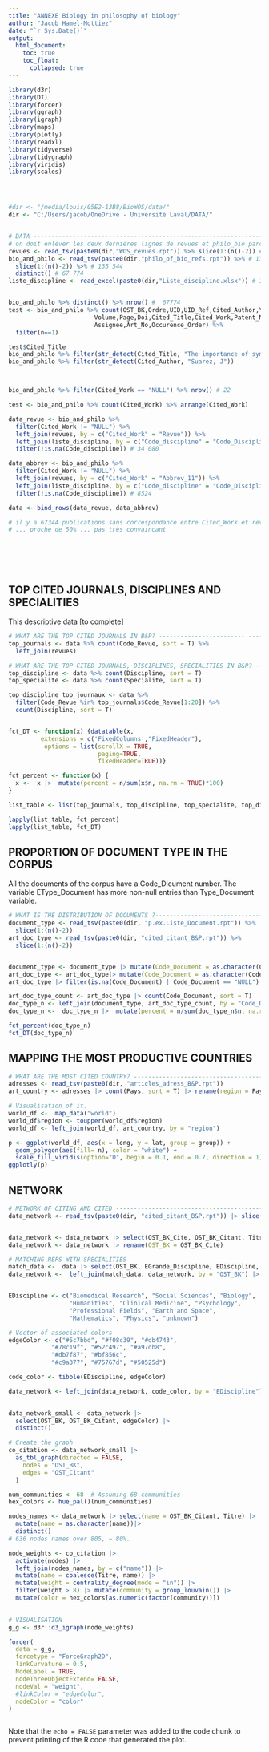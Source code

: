 ```yaml
---
title: "ANNEXE Biology in philosophy of biology"
author: "Jacob Hamel-Mottiez"
date: "`r Sys.Date()`"
output: 
  html_document:
    toc: true
    toc_float:
      collapsed: true
---
```


```r
library(d3r)
library(DT)
library(forcer)
library(ggraph)
library(igraph)
library(maps)
library(plotly)
library(readxl)
library(tidyverse)
library(tidygraph)
library(viridis)
library(scales)




#dir <- "/media/louis/05E2-13B8/BioWOS/data/"
dir <- "C:/Users/jacob/OneDrive - Université Laval/DATA/"


# DATA --------------------------------------------------------------------
# on doit enlever les deux dernières lignes de revues et philo_bio parce que c'est de la bouette
revues <- read_tsv(paste0(dir,"WOS_revues.rpt")) %>% slice(1:(n()-2)) # 21 296
bio_and_philo <- read_tsv(paste0(dir,"philo_of_bio_refs.rpt")) %>% # 135 546
  slice(1:(n()-2)) %>% # 135 544
  distinct() # 67 774
liste_discipline <- read_excel(paste0(dir,"Liste_discipline.xlsx")) # 144


bio_and_philo %>% distinct() %>% nrow() #  67774
test <- bio_and_philo %>% count(OST_BK,Ordre,UID,UID_Ref,Cited_Author,Year,
                        Volume,Page,Doi,Cited_Title,Cited_Work,Patent_No,
                        Assignee,Art_No,Occurence_Order) %>% 
  filter(n==1)

test$Cited_Title
bio_and_philo %>% filter(str_detect(Cited_Title, "The importance of symbiosis in philosophy of biology"))
bio_and_philo %>% filter(str_detect(Cited_Author, "Suarez, J"))



bio_and_philo %>% filter(Cited_Work == "NULL") %>% nrow() # 22

test <- bio_and_philo %>% count(Cited_Work) %>% arrange(Cited_Work)

data_revue <- bio_and_philo %>% 
  filter(Cited_Work != "NULL") %>% 
  left_join(revues, by = c("Cited_Work" = "Revue")) %>% 
  left_join(liste_discipline, by = c("Code_discipline" = "Code_Discipline")) %>% # 67 752
  filter(!is.na(Code_discipline)) # 34 080

data_abbrev <- bio_and_philo %>% 
  filter(Cited_Work != "NULL") %>% 
  left_join(revues, by = c("Cited_Work" = "Abbrev_11")) %>% 
  left_join(liste_discipline, by = c("Code_discipline" = "Code_Discipline")) %>% 
  filter(!is.na(Code_discipline)) # 8524

data <- bind_rows(data_revue, data_abbrev)

# il y a 67344 publications sans correspondance entre Cited_Work et revues...
# ... proche de 50% ... pas très convaincant







```

## TOP CITED JOURNALS, DISCIPLINES AND SPECIALITIES
This descriptive data [to complete]

```r
# WHAT ARE THE TOP CITED JOURNALS IN B&P? ------------------------ ---------
top_journals <- data %>% count(Code_Revue, sort = T) %>% 
  left_join(revues)

# WHAT ARE THE TOP CITED JOURNALS, DISCIPLINES, SPECIALITIES IN B&P? ---------------------------------
top_discipline <- data %>% count(Discipline, sort = T)
top_specialite <- data %>% count(Specialite, sort = T)

top_discipline_top_journaux <- data %>% 
  filter(Code_Revue %in% top_journals$Code_Revue[1:20]) %>% 
  count(Discipline, sort = T)


fct_DT <- function(x) {datatable(x, 
         extensions = c('FixedColumns',"FixedHeader"),
          options = list(scrollX = TRUE, 
                         paging=TRUE,
                         fixedHeader=TRUE))}

fct_percent <- function(x) {
  x <-  x |>  mutate(percent = n/sum(x$n, na.rm = TRUE)*100)
}

list_table <- list(top_journals, top_discipline, top_specialite, top_discipline_top_journaux)

lapply(list_table, fct_percent)
lapply(list_table, fct_DT)


```

## PROPORTION OF DOCUMENT TYPE IN THE CORPUS
All the documents of the corpus have a Code_Dicument number. 
The variable EType_Document has more non-null entries than Type_Document variable. 

```r
# WHAT IS THE DISTRIBUTION OF DOCUMENTS ?-----------------------------------
document_type <- read_tsv(paste0(dir, "p.ex.Liste_Document.rpt")) %>% 
  slice(1:(n()-2))
art_doc_type <- read_tsv(paste0(dir, "cited_citant_B&P.rpt")) %>% 
  slice(1:(n()-2))


document_type <- document_type |> mutate(Code_Document = as.character(Code_Document))
art_doc_type <- art_doc_type|> mutate(Code_Document = as.character(Code_Document))
art_doc_type |> filter(is.na(Code_Document) | Code_Document == "NULL") # 0

art_doc_type_count <- art_doc_type |> count(Code_Document, sort = T) 
doc_type_n <- left_join(document_type, art_doc_type_count, by = "Code_Document") |> arrange(-n)
doc_type_n <-  doc_type_n |>  mutate(percent = n/sum(doc_type_n$n, na.rm = TRUE)*100)

fct_percent(doc_type_n)
fct_DT(doc_type_n)


```

## MAPPING THE MOST PRODUCTIVE COUNTRIES

```r
# WHAT ARE THE MOST CITED COUNTRY? ----------------------------------------
adresses <- read_tsv(paste0(dir, "articles_adress_B&P.rpt"))
art_country <- adresses |> count(Pays, sort = T) |> rename(region = Pays)

# Visualisation of it. 
world_df <-  map_data("world")
world_df$region <- toupper(world_df$region)
world_df <- left_join(world_df, art_country, by = "region")

p <- ggplot(world_df, aes(x = long, y = lat, group = group)) +
  geom_polygon(aes(fill= n), color = "white") +
  scale_fill_viridis(option="D", begin = 0.1, end = 0.7, direction = 1) 
ggplotly(p)
```

## NETWORK
```r
# NETWORK OF CITING AND CITED ---------------------------------------------
data_network <- read_tsv(paste0(dir, "cited_citant_B&P.rpt")) |> slice(1:(n()-2))


data_network <- data_network |> select(OST_BK_Cite, OST_BK_Citant, Titre, Annee_Bibliographique)
data_network <- data_network |> rename(OST_BK = OST_BK_Cite)

# MATCHING REFS WITH SPECIALITIES
match_data <-  data |> select(OST_BK, EGrande_Discipline, EDiscipline, ESpecialite)
data_network <-  left_join(match_data, data_network, by = "OST_BK") |> filter(!is.na(OST_BK_Citant))


EDiscipline <- c("Biomedical Research", "Social Sciences", "Biology", 
                 "Humanities", "Clinical Medicine", "Psychology", 
                 "Professional Fields", "Earth and Space", 
                 "Mathematics", "Physics", "unknown")

# Vector of associated colors
edgeColor <- c("#5c7bbd", "#f08c39", "#db4743", 
            "#78c19f", "#52c497", "#a97db8", 
            "#db7f87", "#bf856c", 
            "#c9a377", "#75767d", "#50525d")

code_color <- tibble(EDiscipline, edgeColor)

data_network <- left_join(data_network, code_color, by = "EDiscipline")

          
data_network_small <- data_network |> 
  select(OST_BK, OST_BK_Citant, edgeColor) |> 
  distinct()

# Create the graph
co_citation <- data_network_small |>
  as_tbl_graph(directed = FALSE,
    nodes = "OST_BK",
    edges = "OST_Citant"
  )

num_communities <- 68  # Assuming 68 communities
hex_colors <- hue_pal()(num_communities)

nodes_names <- data_network |> select(name = OST_BK_Citant, Titre) |>
  mutate(name = as.character(name))|> 
  distinct()  
# 636 nodes names over 805, ~ 80%. 

node_weights <- co_citation |>
  activate(nodes) |>
  left_join(nodes_names, by = c("name")) |>
  mutate(name = coalesce(Titre, name)) |>
  mutate(weight = centrality_degree(mode = "in")) |> 
  filter(weight > 8) |> mutate(community = group_louvain()) |>
  mutate(color = hex_colors[as.numeric(factor(community))])
 

# VISUALISATION
g_g <- d3r::d3_igraph(node_weights)

forcer(
  data = g_g,
  forcetype = "ForceGraph2D",
  linkCurvature = 0.5, 
  NodeLabel = TRUE, 
  nodeThreeObjectExtend= FALSE,
  nodeVal = "weight", 
  #linkColor = "edgeColor",
  nodeColor = "color"
)



```
Note that the `echo = FALSE` parameter was added to the code chunk to prevent printing of the R code that generated the plot.
